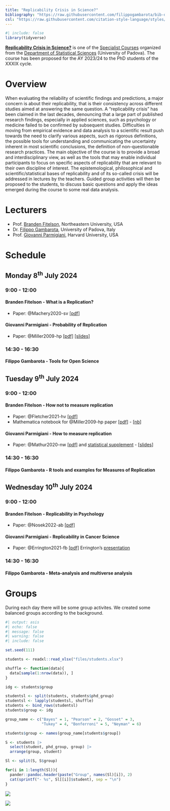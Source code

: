 ```yaml
---
title: "Replicability Crisis in Science?"
bibliography: "https://raw.githubusercontent.com/filippogambarota/bib-database/main/references.bib"
csl: "https://raw.githubusercontent.com/citation-style-language/styles/master/apa.csl"
---
```


```r
#| include: false
library(tidyverse)
```


[**Replicability Crisis in Science?**](https://www.stat.unipd.it/sites/stat.unipd.it/files/Parmigiani-Fitelson-Gambarota%20July2024.pdf) is one of the [Specialist Courses](https://www.stat.unipd.it/ricerca/courses-202324-xxxix-cycle) organized from the [Department of Statistical Sciences](https://www.stat.unipd.it/en/) (University of Padova). The course has been proposed for the AY 2023/24 to the PhD students of the XXXIX cycle.

# Overview

When evaluating the reliability of scientific findings and predictions, a major concern is about their replicability, that is their consistency across different studies aimed at answering the same question. A "replicability crisis" has been claimed in the last decades, denouncing that a large part of published research findings, especially in applied sciences, such as psychology or medicine failed to be confirmed by subsequent studies. Difficulties in moving from empirical evidence and data analysis to a scientific result push towards the need to clarify various aspects, such as rigorous definitions, the possible tools for understanding and communicating the uncertainty inherent in most scientific conclusions, the definition of non-questionable research practices. The main objective of the course is to provide a broad and interdisciplinary view, as well as the tools that may enable individual participants to focus on specific aspects of replicability that are relevant to their own discipline of interest. The epistemological, philosophical and scientific/statistical bases of replicability and of its so-called crisis will be addressed in lectures by the teachers. Guided group activities will then be proposed to the students, to discuss basic questions and apply the ideas emerged during the course to some real data analysis.

# Lecturers

- Prof. [Branden Fitelson](https://cssh.northeastern.edu/faculty/branden-fitelson/), Northeastern University, USA
- Dr. [Filippo Gambarota](https://filippogambarota.xyz/), University of Padova, Italy
- Prof. [Giovanni Parmigiani](https://scholar.harvard.edu/parmigiani), Harvard University, USA

# Schedule

## Monday 8<sup>th</sup> July 2024

### 9:00 - 12:00

#### Branden Fitelson - What is a Replication?

- Paper: @Machery2020-sv [[pdf]](papers/Machery 2020 - What is a replication.pdf)

#### Giovanni Parmigiani - Probability of Replication

- Paper: @Miller2009-hp [[pdf]](papers/Miller 2009 - What is the probability of replicating a statistically significant effect.pdf) [[slides]](files/JC1-Miller.pdf)
 
### 14:30 - 16:30

#### Filippo Gambarota - Tools for Open Science

## Tuesday 9<sup>th</sup> July 2024

### 9:00 - 12:00

#### Branden Fitelson - How not to measure replication

- Paper: @Fletcher2021-hv [[pdf]](papers/Fletcher 2021 - How (not) to measure replication.pdf)
- Mathematica notebook for @Miller2009-hp paper [[pdf](files/miller.nb.pdf)] - [[nb](files/miller.nb)]

#### Giovanni Parmigiani - How to measure replication

- Paper: @Mathur2020-nw [[pdf]](papers/Mathur and VanderWeele 2020 - New statistical metrics for multisite replication projects.pdf)
and [statistical supplement](https://oup.silverchair-cdn.com/oup/backfile/Content_public/Journal/jrsssa/183/3/10.1111_rssa.12572/1/rssa12572-sup-0001-supinfo.pdf?Expires=1723372390&Signature=SIZzyxdtOtsxjRfZ-aTc2DCEwAbUadE1flJxDOBeattxWpGgZ3FFpc2K3oVKoOrNhMaub8uVKHfOZvm6porMlyPVKPya5~QshIT7NGPiaJRWpCRA4F8FW4soQxPwGGj1eRQgFOSTw4NCsNIwFScTv0edUWQXR0zJrtFIf-xa~OcLuLIwnegujv6wdeQXAkaGx0PoYPMaeJll-EKyYte9xEkwpmvEdlZsp7-wBBsq~0YkabpCuA5ruVGvB22yybzYDcIk4BqJaTSuOWR-f0OzPbu5ucJVzPiLUMmeWvHpOj4AisycOzAOHFUSzDOpvVv9u~p7mMpp8HetNj-iWF5jWg__&Key-Pair-Id=APKAIE5G5CRDK6RD3PGA) - [[slides](files/JC2-Mathur.pdf)]

### 14:30 - 16:30

#### Filippo Gambarota - R tools and examples for Measures of Replication

## Wednesday 10<sup>th</sup> July 2024

### 9:00 - 12:00

#### Branden Fitelson - Replicability in Psychology

- Paper: @Nosek2022-ab [[pdf]](papers/Nosek et al. 2022 - Replicability, robustness, and reproducibility in psychological science.pdf)

#### Giovanni Parmigiani - Replicability in Cancer Science

- Paper: @Errington2021-fb [[pdf]](papers/Errington et al. 2021 - Investigating the replicability of preclinical cancer biology.pdf) Errington's [presentation](https://youtu.be/5xRjwGE0WdY) 

### 14:30 - 16:30

#### Filippo Gambarota - Meta-analysis and multiverse analysis

# Groups

During each day there will be some group activites. We created some balanced groups according to the background.

```r
#| output: asis
#| echo: false
#| message: false
#| warning: false
#| include: false

set.seed(111)

students <- readxl::read_xlsx("files/students.xlsx")

shuffle <- function(data){
  data[sample(1:nrow(data)), ]
}

idg <- students$group

studentsl <- split(students, students$phd_group)
studentsl <- lapply(studentsl, shuffle)
students <- bind_rows(studentsl)
students$group <- idg

group_name <- c("Bayes" = 1, "Pearson" = 2, "Gosset" = 3, 
                "Tukey" = 4, "Bonferroni" = 5, "Neyman" = 6)

students$group <- names(group_name[students$group])

S <- students |> 
  select(student, phd_group, group) |> 
  arrange(group, student)

Sl <- split(S, S$group)

for(i in 1:length(Sl)){
  pander::pandoc.header(paste("Group", names(Sl)[i]), 2)
  cat(sprintf("- %s", Sl[[i]]$student), sep = "\n")
}
```

::: {layout-ncol=2}

![](files/temp-group1.png)

![](files/temp-group2.png)
:::

:::{.refs}
:::

